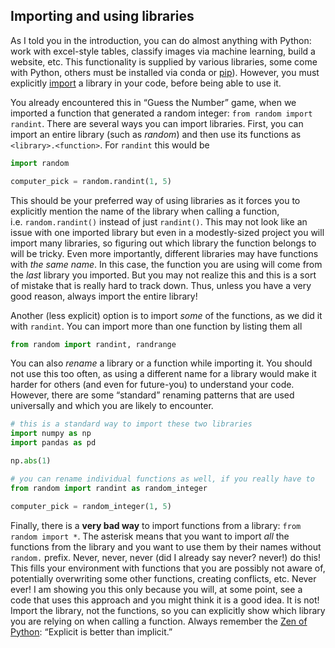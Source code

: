 ## Importing and using libraries {#import}
As I told you in the introduction, you can do almost anything with Python: work with excel-style tables, classify images via machine learning, build a website, etc. This functionality is supplied by various libraries, some come with Python, others must be installed via conda or [pip](https://pip.pypa.io/en/stable/quickstart/)). However, you must explicitly [import](https://wiki.pythonde.pysv.org/Import) a library in your code, before being able to use it.

You already encountered this in "Guess the Number" game, when we imported a function that generated a random integer: `from random import randint`. There are several ways you can import libraries. First, you can import an entire library (such as _random_) and then use its functions as `<library>.<function>`. For `randint` this would be
```python
import random

computer_pick = random.randint(1, 5)
```

This should be your preferred way of using libraries as it forces you to explicitly mention the name of the library when calling a function, i.e. `random.randint()` instead of just `randint()`. This may not look like an issue with one imported library but even in a modestly-sized project you will import many libraries, so figuring out which library the function belongs to will be tricky. Even more importantly, different libraries may have functions with _the same name_. In this case, the function you are using will come from the _last_ library you imported. But you may not realize this and this is a sort of mistake that is really hard to track down. Thus, unless you have a very good reason, always import the entire library!

  Another (less explicit) option is to import _some_ of the functions, as we did it with `randint`. You can import more than one function by listing them all
```python
from random import randint, randrange
```

You can also _rename_ a library or a function while importing it. You should not use this too often, as using a different name for a library would make it harder for others (and even for future-you) to understand your code. However, there are some "standard" renaming patterns that are used universally and which you are likely to encounter.
```python
# this is a standard way to import these two libraries
import numpy as np
import pandas as pd

np.abs(1)

# you can rename individual functions as well, if you really have to
from random import randint as random_integer

computer_pick = random_integer(1, 5)
```

Finally, there is a **very bad way** to import functions from a library: `from random import *`. The asterisk means that you want to import _all_ the functions from the library and you want to use them by their names without `random.` prefix. Never, never, never (did I already say never? never!) do this! This fills your environment with functions that you are possibly not aware of, potentially overwriting some other functions, creating conflicts, etc. Never ever! I am showing you this only because you will, at some point, see a code that uses this approach and you might think it is a good idea. It is not! Import the library, not the functions, so you can explicitly show which library you are relying on when calling a function. Always remember the [Zen of Python](https://www.python.org/dev/peps/pep-0020/): "Explicit is better than implicit."
